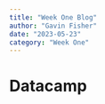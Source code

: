 ```yaml
---
title: "Week One Blog"
author: "Gavin Fisher"
date: "2023-05-23"
category: "Week One"
---
```

# Datacamp
